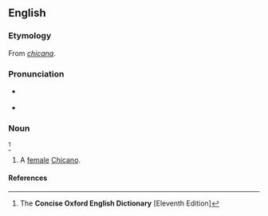 ==English==
{{wikipedia}}

===Etymology===
From {{etyl|es|en}} ''[[chicana]]''.

===Pronunciation===
* {{a|RP}} {{IPA|/t͡ʃɪˈkɑːnə/|lang=en}}
* {{a|Spanish}} {{IPA|/t͡ʃiˈkana/|lang=en}}

===Noun===
{{en-noun}}<ref name="COED-inflex">The '''Concise Oxford English Dictionary''' [Eleventh Edition]</ref>

# {{label|en|chiefly|US}} A [[female]] [[Chicano]].

====References====
<references/>
